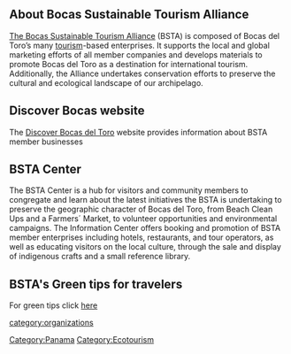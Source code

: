 ==About Bocas Sustainable Tourism Alliance==
[http://www.discoverbocasdeltoro.com/eng/ The Bocas Sustainable Tourism Alliance] (BSTA) is composed of Bocas del Toro’s many [[tourism]]-based enterprises.  It supports the local and global marketing efforts of all member companies and develops materials to promote Bocas del Toro as a destination for international tourism. Additionally, the Alliance undertakes conservation efforts to preserve the cultural and ecological landscape of our archipelago.

==Discover Bocas website==
The [http://www.discoverbocasdeltoro.com/ Discover Bocas del Toro] website provides information about BSTA member businesses

==BSTA Center==
The BSTA Center is a hub for visitors and community members to congregate and learn about the latest initiatives the BSTA is undertaking to preserve the geographic character of Bocas del Toro, from Beach Clean Ups and a Farmers´ Market, to volunteer opportunities and environmental campaigns. The Information Center offers booking and promotion of BSTA member enterprises including hotels, restaurants, and tour operators, as well as educating visitors on the local culture, through the sale and display of indigenous crafts and a small reference library.


==BSTA's Green tips for travelers==
For green tips click [http://www.appropedia.org/Green_tips_for_travelers_in_Bocas_del_Toro here]


[[Category:Panama]]
[[category:organizations]]
[[Category:Ecotourism]]